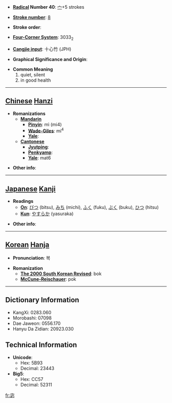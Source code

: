* '''[[Wiktionary:Chinese radical index| Radical]] Number 40''': [[Wiktionary:Chinese radical index 宀|宀]]+5 strokes

* '''[[Wiktionary:Chinese total strokes index|Stroke number]]''': [[Wiktionary:Chinese total strokes index 8|8]]

* '''Stroke order''': 

* '''[[Wiktionary:Chinese four corner index|Four-Corner System]]''': 3033<sub>2</sub>

* '''[[Wiktionary:Chinese Cangjie index|Cangjie input]]''': 十心竹 (JPH)

* '''Graphical Significance and Origin''': 

* '''Common Meaning'''
*#quiet, silent
*# in good health


----

== [[Chinese]] [[Hanzi]] ==

* '''Romanizations'''
** '''[[Mandarin]]'''
*** '''[[Pinyin]]''': mì (mi4)
*** '''[[Wade-Giles]]''': mi<sup>4</sup>
*** '''[[Yale]]''': 
** '''[[Cantonese]]'''
*** '''[[Jyutping]]''':
*** '''[[Penkyamp]]''': 
*** '''[[Yale]]''': mat6

* '''Other info''': 

----

== [[Japanese]] [[Kanji]] ==

* '''Readings'''
** '''[[On]]''': [[びつ]] (bitsu), [[みち]] (michi), [[ふく]] (fuku), [[ぶく]] (buku), [[ひつ]] (hitsu)
** '''[[Kun]]''': [[やすらか]] (yasuraka)

* '''Other info''':  

----

== [[Korean]] [[Hanja]] ==

* '''Pronunciation''': 복

* '''Romanization'''
** '''[[The 2000 South Korean Revised Romanization|The 2000 South Korean Revised]]''': bok
** '''[[McCune-Reischauer]]''': pok

----

== Dictionary Information ==

* KangXi: 0283.060
* Morobashi: 07098
* Dae Jaweon: 0556.170
* Hanyu Da Zidian: 20923.030

== Technical Information ==

* '''Unicode''':
** Hex: 5B93
** Decimal: 23443
* '''Big5''':
** Hex: CC57
** Decimal: 52311

[[fr:宓]]